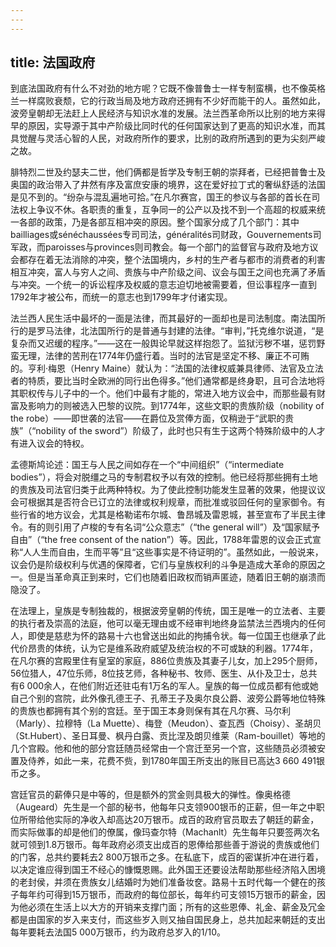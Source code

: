 ```yaml
---
---
---
```

title: 法国政府
---




到底法国政府有什么不对劲的地方呢？它既不像普鲁士一样专制蛮横，也不像英格兰一样腐败衰颓，它的行政当局及地方政府还拥有不少好而能干的人。虽然如此，波旁皇朝却无法赶上人民经济与知识水准的发展。法兰西革命所以比别的地方来得早的原因，实导源于其中产阶级比同时代的任何国家达到了更高的知识水准，而其具觉醒与灵活心智的人民，对政府所作的要求，比别的政府所遇到的更为尖刻严峻之故。

腓特烈二世及约瑟夫二世，他们俩都是哲学及专制王朝的崇拜者，已经把普鲁士及奥国的政治带入了井然有序及富庶安康的境界，这在爱好拉丁式的奢纵舒适的法国是见不到的。“纷杂与混乱遍地可拾。”在凡尔赛宫，国王的参议与各部的首长在司法权上争议不休。各职责的重复，互争同一的公产以及找不到一个高超的权威来统一各部的政策，乃是各部互相冲突的原因。整个国家分成了几个部门：其中bailliages或sénéchaussées专司司法，généralités司财政，Gouvernements司军政，而paroisses与provinces则司教会。每一个部门的监督官与政府及地方议会都存在着无法消除的冲突，整个法国境内，乡村的生产者与都市的消费者的利害相互冲突，富人与穷人之间、贵族与中产阶级之间、议会与国王之间也充满了矛盾与冲突。一个统一的诉讼程序及权威的意志迫切地被需要着，但讼事程序一直到1792年才被公布，而统一的意志也到1799年才付诸实现。

法兰西人民生活中最坏的一面是法律，而其最好的一面却也是司法制度。南法国所行的是罗马法律，北法国所行的是普通与封建的法律。“审判，”托克维尔说道，“是复杂而又迟缓的程序。”——这在一般舆论早就这样抱怨了。监狱污秽不堪，惩罚野蛮无理，法律的苦刑在1774年仍盛行着。当时的法官是坚定不移、廉正不可贿的。亨利·梅恩（Henry Maine）就认为：“法国的法律权威兼具律师、法官及立法者的特质，要比当时全欧洲的同行出色得多。”他们通常都是终身职，且可合法地将其职权传与儿子中的一个。他们中最有才能的，常进入地方议会中，而那些最有财富及影响力的则被选入巴黎的议院。到1774年，这些文职的贵族阶级（nobility of the robe）——即世袭的法官——在爵位及赏俸方面，仅稍逊于“武职的贵族”（“nobility of the sword”）阶级了，此时也只有生于这两个特殊阶级中的人才有进入议会的特权。

孟德斯鸠论述：国王与人民之间如存在一个“中间组织”（“intermediate bodies”），将会对脱缰之马的专制君权予以有效的控制。他已经将那些拥有土地的贵族及司法官归类于此两种特权。为了使此控制功能发生显著的效果，他提议议会可根据其是否符合已订立的法律或权利规章，而批准或驳回任何的皇家御令。有些行省的地方议会，尤其是格勒诺布尔城、鲁昂城及雷恩城，甚至宣布了半民主律令。有的则引用了卢梭的专有名词“公众意志”（“the general will”）及“国家赋予自由”（“the free consent of the nation”）等。因此，1788年雷恩的议会正式宣称“人人生而自由，生而平等”且“这些事实是不待证明的”。虽然如此，一般说来，议会仍是阶级权利与优遇的保障者，它们与皇族权利的斗争是造成大革命的原因之一。但是当革命真正到来时，它们也随着旧政权而销声匿迹，随着旧王朝的崩溃而隐没了。

在法理上，皇族是专制独裁的，根据波旁皇朝的传统，国王是唯一的立法者、主要的执行者及崇高的法庭，他可以毫无理由或不经审判地终身监禁法兰西境内的任何人，即使是慈悲为怀的路易十六也曾送出如此的拘捕令状。每一位国王也继承了此代价昂贵的体统，认为它是维系政府威望及统治权的不可或缺的利器。1774年，在凡尔赛的宫殿里住有皇室的家庭，886位贵族及其妻子儿女，加上295个厨师，56位猎人，47位乐师，8位技艺师，各种秘书、牧师、医生、从仆及卫士，总共有6 000余人，在他们附近还驻屯有1万名的军人。皇族的每一位成员都有他或她自己个别的宫院，此外像孔德王子、孔蒂王子及奥尔良公爵、波旁公爵等地位特殊的贵族也都拥有其个别的宫廷。至于国王本身则保有其在凡尔赛、马尔利（Marly）、拉穆特（La Muette）、梅登（Meudon）、查瓦西（Choisy）、圣胡贝（St.Hubert）、圣日耳曼、枫丹白露、贡比涅及朗贝维莱（Ram-bouillet）等地的几个宫殿。他和他的部分宫廷随员经常由一个宫迁至另一个宫，这些随员必须被安置及侍养，如此一来，花费不赀，到1780年国王所支出的账目已高达3 660 491银币之多。

宫廷官员的薪俸只是中等的，但是额外的赏金则具极大的弹性。像奥格德（Augeard）先生是一个部的秘书，他每年只支领900银币的正薪，但一年之中职位所带给他实际的净收入却高达20万银币。成百的政府官员取去了朝廷的薪金，而实际做事的却是他们的僚属，像玛查尔特（Machanlt）先生每年只要签两次名就可领到1.8万银币。每年政府必须支出成百的恩俸给那些善于游说的贵族或他们的门客，总共约要耗去2 800万银币之多。在私底下，成百的密谋折冲在进行着，以决定谁应得到国王不经心的慷慨恩赐。此外国王还要设法帮助那些经济陷入困境的老封侯，并须在贵族女儿结婚时为她们准备妆奁。路易十五时代每一个健在的孩子每年约可得到15万银币，而政府的每位部长，每年约可支领15万银币的薪金，因为他必须在生活上以大方的开销来支撑门面；所有的这些恩俸、礼金、薪金及冗金都是由国家的岁入来支付，而这些岁入则又抽自国民身上，总共加起来朝廷的支出每年要耗去法国5 000万银币，约为政府总岁入的1/10。